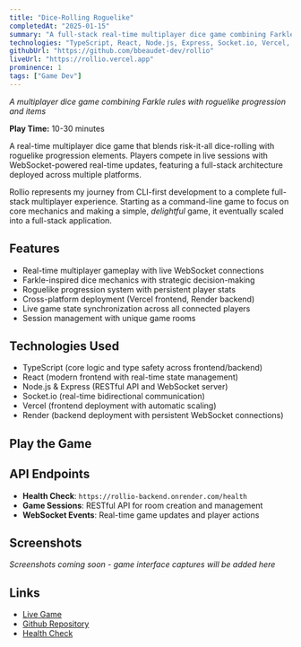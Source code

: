 ```yaml
---
title: "Dice-Rolling Roguelike"
completedAt: "2025-01-15"
summary: "A full-stack real-time multiplayer dice game combining Farkle mechanics with Balatro's roguelike progression"
technologies: "TypeScript, React, Node.js, Express, Socket.io, Vercel, Render"
githubUrl: "https://github.com/bbeaudet-dev/rollio"
liveUrl: "https://rollio.vercel.app"
prominence: 1
tags: ["Game Dev"]
---
```


_A multiplayer dice game combining Farkle rules with roguelike progression and items_

**Play Time:** 10-30 minutes

A real-time multiplayer dice game that blends risk-it-all dice-rolling with roguelike progression elements. Players compete in live sessions with WebSocket-powered real-time updates, featuring a full-stack architecture deployed across multiple platforms.

Rollio represents my journey from CLI-first development to a complete full-stack multiplayer experience. Starting as a command-line game to focus on core mechanics and making a simple, _delightful_ game, it eventually scaled into a full-stack application.

## Features

- Real-time multiplayer gameplay with live WebSocket connections
- Farkle-inspired dice mechanics with strategic decision-making
- Roguelike progression system with persistent player stats
- Cross-platform deployment (Vercel frontend, Render backend)
- Live game state synchronization across all connected players
- Session management with unique game rooms

## Technologies Used

- TypeScript (core logic and type safety across frontend/backend)
- React (modern frontend with real-time state management)
- Node.js & Express (RESTful API and WebSocket server)
- Socket.io (real-time bidirectional communication)
- Vercel (frontend deployment with automatic scaling)
- Render (backend deployment with persistent WebSocket connections)

## Play the Game

<LaunchButton
  href="https://rollio.vercel.app"
  title="Play Rollio Live"
  description="Join a real-time multiplayer session"
  icon="🎲"
  color="purple"
/>

## API Endpoints

- **Health Check**: `https://rollio-backend.onrender.com/health`
- **Game Sessions**: RESTful API for room creation and management
- **WebSocket Events**: Real-time game updates and player actions

## Screenshots

_Screenshots coming soon - game interface captures will be added here_

## Links

- [Live Game](https://rollio.vercel.app)
- [Github Repository](https://github.com/bbeaudet-dev/rollio)
- [Health Check](https://rollio-backend.onrender.com/health)
